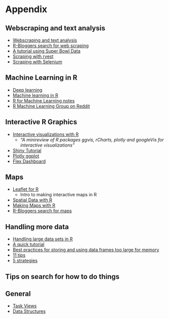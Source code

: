 # Appendix

## Webscraping and text analysis

* [Webscraping and text analysis](http://datascienceplus.com/goodreads-webscraping-and-text-analysis-with-r-part-1/)
* [R-Bloggers search for web scraping](https://www.r-bloggers.com/search/web%20scraping/)
* [A tutorial using Super Bowl Data](https://rpubs.com/Radcliffe/superbowl)
* [Scraping with rvest](https://www.r-bloggers.com/rvest-easy-web-scraping-with-r/)
* [Scraping with Selenium](https://www.r-bloggers.com/scraping-with-selenium/)

## Machine Learning in R

* [Deep learning](https://www.r-bloggers.com/a-simple-workflow-for-deep-learning/)
* [Machine learning in R](https://www.r-bloggers.com/machine-learning-with-r/)
* [R for Machine Learning notes](https://ocw.mit.edu/courses/sloan-school-of-management/15-097-prediction-machine-learning-and-statistics-spring-2012/lecture-notes/MIT15_097S12_lec02.pdf)
* [R Machine Learning Group on Reddit](https://www.reddit.com/r/MachineLearning/comments/575jz8/discussion_join_us_on_rlearnmachinelearning/#bottom-comments)

## Interactive R Graphics

* [Interactive visualizations with R](http://ouzor.github.io/blog/2014/11/21/interactive-visualizations.html)
    * _"A minireview of R packages ggvis, rCharts, plotly and googleVis for interactive visualizations"_
* [Shiny Tutorial](http://shiny.rstudio.com/tutorial/)
* [Plotly ggplot](https://plot.ly/ggplot2/)
* [Flex Dashboard](http://rmarkdown.rstudio.com/flexdashboard/)

## Maps

* [Leaflet for R](http://rstudio.github.io/leaflet/)
    * Intro to making interactive maps in R
* [Spatial Data with R](http://robinlovelace.net/r/2014/01/30/spatial-data-with-R-tutorial.html)
* [Making Maps with R](http://www.molecularecologist.com/2012/09/making-maps-with-r/)
* [R-Bloggers search for maps](https://www.r-bloggers.com/search/maps/)

## Handling more data

* [Handling large data sets in R](https://rstudio-pubs-static.s3.amazonaws.com/72295_692737b667614d369bd87cb0f51c9a4b.html)
* [A quick tutorial](http://davetang.org/muse/2013/09/03/handling-big-data-in-r/)
* [Best practices for storing and using data frames too large for memory](http://stackoverflow.com/questions/1875795/best-practices-for-storing-and-using-data-frames-too-large-for-memory)
* [11 tips](http://theodi.org/blog/fig-data-11-tips-how-handle-big-data-r-and-1-bad-pun)
* [5 strategies](https://www.r-bloggers.com/five-ways-to-handle-big-data-in-r/)

## Tips on search for how to do things



## General

* [Task Views](https://cran.r-project.org/web/views/)
* [Data Structures](http://adv-r.had.co.nz/Data-structures.html)
